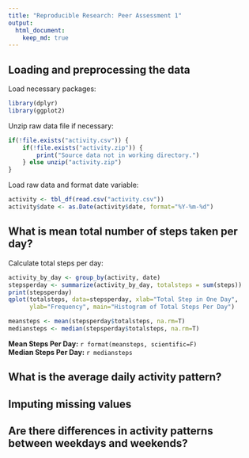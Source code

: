 ```yaml
---
title: "Reproducible Research: Peer Assessment 1"
output: 
  html_document:
    keep_md: true
---
```



## Loading and preprocessing the data
Load necessary packages:
```r
library(dplyr)
library(ggplot2)
```

Unzip raw data file if necessary:
```r
if(!file.exists("activity.csv")) {
    if(!file.exists("activity.zip")) {
        print("Source data not in working directory.")
    } else unzip("activity.zip")
}
```

Load raw data and format date variable:
```r
activity <- tbl_df(read.csv("activity.csv"))
activity$date <- as.Date(activity$date, format="%Y-%m-%d")
```


## What is mean total number of steps taken per day?
Calculate total steps per day:
```r
activity_by_day <- group_by(activity, date)
stepsperday <- summarize(activity_by_day, totalsteps = sum(steps))
print(stepsperday)
qplot(totalsteps, data=stepsperday, xlab="Total Step in One Day",
      ylab="Frequency", main="Histogram of Total Steps Per Day")
```

```r
meansteps <- mean(stepsperday$totalsteps, na.rm=T)
mediansteps <- median(stepsperday$totalsteps, na.rm=T)
```

**Mean Steps Per Day:** ```r format(meansteps, scientific=F)```  
**Median Steps Per Day:** ```r mediansteps```  

## What is the average daily activity pattern?



## Imputing missing values



## Are there differences in activity patterns between weekdays and weekends?
